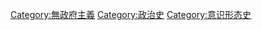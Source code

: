 {{Commons category|Historical events of Anarchism}}
{{Catmore}}

[[Category:無政府主義|Category:無政府主義]]
[[Category:政治史|Category:政治史]]
[[Category:意识形态史|Category:意识形态史]]